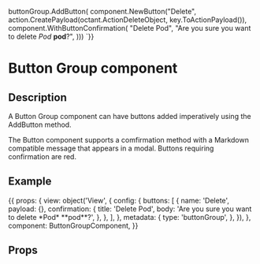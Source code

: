 
buttonGroup.AddButton(
    component.NewButton("Delete",
      action.CreatePayload(octant.ActionDeleteObject, key.ToActionPayload()),
      component.WithButtonConfirmation(
        "Delete Pod",
        "Are you sure you want to delete *Pod* **pod**?",
      )))
`}}

<h1>Button Group component</h1>
<h2>Description</h2>

<p>A Button Group component can have buttons added imperatively using the AddButton method.</p>
<p>The Button component supports a comfirmation method with a Markdown compatible message that appears in a modal.
Buttons requiring confirmation are red.</p>

<h2>Example</h2>

<Meta title="Components/Button Group" component={ButtonGroupComponent} />

<Preview withToolbar>
  <Story name="ButtonGroup component" parameters={{ docs: buttonDocs }} height="150px" >
  {{
      props: {
        view:  object('View', {
          config: {
            buttons: [
              {
                name: 'Delete',
                payload: {},
                confirmation: {
                  title: 'Delete Pod',
                  body: 'Are you sure you want to delete *Pod* **pod**?',
                },
              },
            ],
          },
          metadata: {
            type: 'buttonGroup',
          },
      }),
      },
      component: ButtonGroupComponent,
      }}
  </Story>
</Preview>

<h2>Props</h2>
<Props of={ButtonGroupComponent} />
